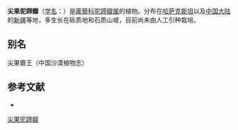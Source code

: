 {{Speciesbox
| name = 尖果驼蹄瓣
| status = 
| status_system = 
| image =
| genus = Zygophyllum
| species = oxycarpum
| authority = Popov
}}

'''尖果驼蹄瓣'''（[[学名|学名]]：{{lang|la|''Zygophyllum oxycarpum''}}）是[[蒺藜科|蒺藜科]][[驼蹄瓣属|驼蹄瓣属]]的植物。分布在[[哈萨克斯坦|哈萨克斯坦]]以及[[中国大陆|中国大陆]]的[[新疆|新疆]]等地，多生长在砾质地和石质山坡，目前尚未由人工引种栽培。

== 别名 ==
尖果霸王（中国沙漠植物志）

== 参考文献 ==
<div class="references-small">
* {{cite web| url =http://www.bioinfo.cn/db05/KmzwSpecies.php?action=view&id=24268| title =尖果驼蹄瓣| work =《中国高等植物数据库全库》| publisher =中国科学院微生物研究所| author =昆明植物研究所| accessdate =2009-02-25| deadurl =yes| archiveurl =https://web.archive.org/web/20160305032102/http://www.bioinfo.cn/db05/KmzwSpecies.php?action=view&id=24268| archivedate =2016-03-05}}
</div>
{{Taxonbar|from=Q11038337}}

[[Category:驼蹄瓣属|尖果驼蹄瓣]]


{{植物小作品}}